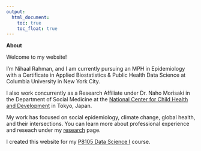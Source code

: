 ```yaml
---
output: 
  html_document:
    toc: true
    toc_float: true
---
```


**About**

Welcome to my website! 

I'm Nihaal Rahman, and I am currently pursuing an MPH in Epidemiology with a Certificate in Applied Biostatistics & Public Health Data Science at Columbia University in New York City. 

I also work concurrently as a Research Affiliate under Dr. Naho Morisaki in the Department of Social Medicine at the [National Center for Child Health and Development](https://www.ncchd.go.jp/en/scholar/research/section/social_medicine.html) in Tokyo, Japan. 

My work has focused on social epidemiology, climate change, global health, and their intersections. You can learn more about professional experience and reseach under my [research](about.html) page. 

I created this website for my [P8105 Data Science I](https://p8105.com/index.html) course. 



